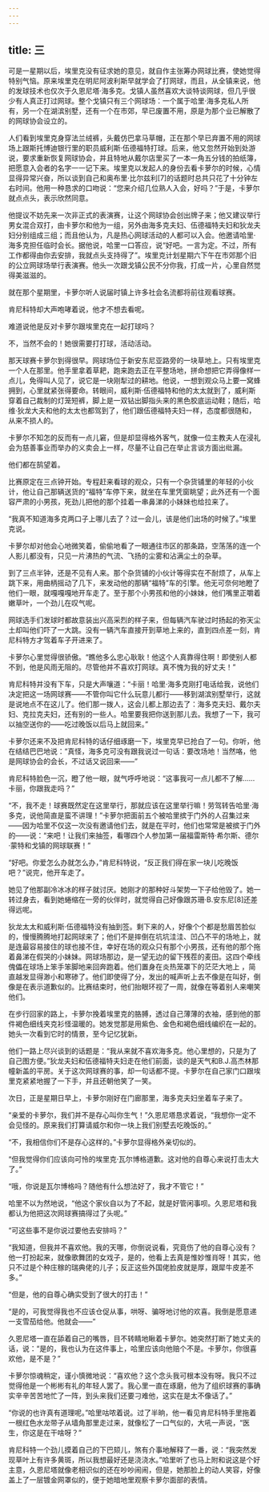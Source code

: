 ```yaml
---
---
---
```

title: 三
---




可是一星期以后，埃里克没有征求她的意见，就自作主张筹办网球比赛，使她觉得特别气恼。原来埃里克在明尼阿波利斯早就学会了打网球，而且，从全镇来说，他的发球技术也仅次于久恩尼塔·海多克。戈镇人虽然喜欢大谈特谈网球，但几乎很少有人真正打过网球。整个戈镇只有三个网球场：一个属于哈里·海多克私人所有，另一个在湖滨别墅，还有一个在市郊，早已废置不用，原是为那个业已解散了的网球协会设立的。

人们看到埃里克身穿法兰绒裤，头戴仿巴拿马草帽，正在那个早已弃置不用的网球场上跟斯托博迪银行里的职员威利斯·伍德福特打球。后来，他又忽然开始到处游说，要求重新恢复网球协会，并且特地从戴尔店里买了一本一角五分钱的拍纸簿，把愿意入会者的名字一一记下来。埃里克以发起人的身份去看卡萝尔的时候，心情显得异常兴奋，所以谈到自己和奥布里·比尔兹利[7]的话题时总共只花了十分钟左右时间。他用一种恳求的口吻说：“您来介绍几位熟人入会，好吗？”于是，卡萝尔就点点头，表示欣然同意。

他提议不妨先来一次非正式的表演赛，让这个网球协会创出牌子来；他又建议举行男女混合双打，由卡萝尔和他为一组，另外由海多克夫妇、伍德福特夫妇和狄龙夫妇分别组成三组；而且他认为，凡是热心网球活动的人都可以入会。他邀请哈里·海多克担任临时会长。据他说，哈里一口答应，说“好吧。一言为定。不过，所有工作都得由你去安排，我就点头支持得了”。埃里克计划星期六下午在市郊那个旧的公立网球场举行表演赛。他头一次跟戈镇公民不分你我，打成一片，心里自然觉得美滋滋的。

就在那个星期里，卡萝尔听人说届时镇上许多社会名流都将前往观看球赛。

肯尼科特却大声咆哮着说，他才不想去看呢。

难道说他是反对卡萝尔跟埃里克在一起打球吗？

不，当然不会的！她很需要打打球，活动活动。

那天球赛卡萝尔到得很早。网球场位于新安东尼亚路旁的一块草地上。只有埃里克一个人在那里。他手里拿着草耙，跑来跑去正在平整场地，拼命想把它弄得像样一点儿，免得叫人见了，说它是一块刚犁过的耕地。他说，一想到观众马上要一窝蜂拥到，心里就紧张得要命。转眼间，威利斯·伍德福特和他的太太就到了，威利斯穿着自己裁制的灯笼短裤，脚上是一双钻出脚指头来的黑色胶底运动鞋；随后，哈维·狄龙大夫和他的太太也都驾到了，他们跟伍德福特夫妇一样，态度都很随和，从来不损人的。

卡萝尔不知怎的反而有一点儿窘，但是却显得格外客气，就像一位主教夫人在浸礼会为慈善事业而举办的义卖会上一样，尽量不让自己在举止言谈方面出纰漏。

他们都在鹄望着。

比赛原定在三点钟开始。专程赶来看球的观众，只有一个杂货铺里的年轻的小伙计，他让自己那辆送货的“福特”车停下来，就坐在车里凭窗眺望；此外还有一个面容严肃的小男孩，死劲儿把他的那个挂着一串鼻涕的小妹妹也给拉来了。

“我真不知道海多克两口子上哪儿去了？过一会儿，该是他们出场的时候了。”埃里克说。

卡萝尔却对他会心地微笑着，偷偷地看了一眼通往市区的那条路，空荡荡的连一个人影儿都没有，只见一片沸热的气流、飞扬的尘雾和沾满尘土的杂草。

到了三点半钟，还是不见有人来。那个杂货铺的小伙计等得实在不耐烦了，从车上跳下来，用曲柄摇动了几下，来发动他的那辆“福特”车的引擎。他无可奈何地瞪了他们一眼，就嘎嘎嘎地开车走了。至于那个小男孩和他的小妹妹，他们嘴里正嚼着嫩草叶，一个劲儿在叹气呢。

网球选手们发球时都故意装出兴高采烈的样子来，但每辆汽车驶过时扬起的弥天尘土却叫他们吓了一大跳。没有一辆汽车直接开到草地上来的，直到四点差一刻，肯尼科特方才驾着车子开进来了。

卡萝尔心里觉得很骄傲。“瞧他多么忠心耿耿！他这个人真靠得住啊！即使别人都不到，他是风雨无阻的。尽管他并不喜欢打网球。真不愧为我的好丈夫！”

肯尼科特并没有下车，只是大声嚷道：“卡丽！哈里·海多克刚打电话给我，说他们决定把这一场网球赛——不管你叫它什么玩意儿都行——移到湖滨别墅举行，这就是说地点不在这儿了。他们那一拨人，这会儿都上那边去了：海多克夫妇、戴尔夫妇、克拉克夫妇，还有别的一些人。哈里要我把你送到那儿去。我想了一下，我可以抽空送你的——吃过晚饭以后马上就回来。”

卡萝尔还来不及把肯尼科特的话仔细琢磨一下，埃里克早已抢白了一句。你听，他在结结巴巴地说：“真怪，海多克可没有跟我说过一句话：要改场地！当然咯，他是网球协会的会长，不过话又说回来——”

肯尼科特脸色一沉，瞪了他一眼，就气呼呼地说：“这事我可一点儿都不了解……卡丽，你跟我走吗？”

“不，我不走！球赛既然定在这里举行，那就应该在这里举行嘛！劳驾转告哈里·海多克，说他简直是蛮不讲理！”卡萝尔把面前五个被哈里摈于门外的人召集过来——因为哈里不仅这一次没有邀请他们去，就是在平时，他们也常常是被摈于门外的——说：“来吧！让我们来抽签，看哪四个人参加第一届福雷斯特·希尔斯、德尔·蒙特和戈镇的网球联赛！”

“好吧。你爱怎么办就怎么办，”肯尼科特说，“反正我们得在家一块儿吃晚饭吧？”说完，他开车走了。

她见了他那副冷冰冰的样子就讨厌。她刚才的那种好斗架势一下子给他毁了。她一转过身去，看到她蜷缩在一旁的伙伴时，就觉得自己好像跟苏珊·B.安东尼[8]还差得远呢。

狄龙太太和威利斯·伍德福特没有抽到签。剩下来的人，好像个个都是愁眉苦脸似的，慢慢腾腾地打起网球来了；他们不是摔倒在坑坑洼洼、凹凸不平的场地上，就是连最容易接住的球也接不住，幸好在场的观众只有那个小男孩，还有他的那个拖着鼻涕在假哭的小妹妹。网球场那边，是一望无边的留下残茬的麦田。这四个牵线傀儡在球场上笨手笨脚地来回奔跑着。他们置身在炎热笼罩下的茫茫大地上 ，简直越发显得渺小和寒碜了。他们即使得了分，发出的喊声听上去不像是在叫好，倒像是在表示道歉似的。比赛结束时，他们抬眼环视了一周，就像在等着别人来嘲笑他们。

在步行回家的路上，卡萝尔挽着埃里克的胳膊，透过自己薄薄的衣袖，感到他的那件褐色细线夹克衫怪温暖的。她发觉那是用紫色、金色和褐色细线编织在一起的。她头一次看到它时的情景，至今记忆犹新。

他们一路上尽兴谈到的话题是：“我从来就不喜欢海多克。他心里想的，只是为了自己图方便。”狄龙夫妇和伍德福特夫妇走在他们前面，谈的是天气和B.J.高杰林那幢新盖的平房。关于这次网球赛的事，却一句话都不提。卡萝尔在自己家门口跟埃里克紧紧地握了一下手，并且还朝他笑了一笑。

次日，正是星期日早上，卡萝尔刚好在门廊那里，海多克夫妇坐着车子来了。

“亲爱的卡萝尔，我们并不是存心叫你生气！”久恩尼塔恳求着说，“我想你一定不会见怪的。原来我们打算请威尔和你一块上我们别墅去吃晚饭的。”

“不，我相信你们不是存心这样的。”卡萝尔显得格外亲切似的。

“但我觉得你们应该向可怜的埃里克·瓦尔博格道歉。这对他的自尊心来说打击太大了。”

“哦，你说是瓦尔博格吗？随他有什么想法好了，我才不管它！”

哈里不以为然地说，“他这个家伙自以为了不起，就是好管闲事呗。久恩尼塔和我都认为他把这次网球赛搞得过了头呢。”

“可这些事不是你说过要他去安排吗？”

“我知道，但我并不喜欢他。我的天哪，你倒说说看，究竟伤了他的自尊心没有？他一打扮起来，就像歌舞团的女戏子，是的，他看上去真是惟妙惟肖呀！其实，他只不过是个种庄稼的瑞典佬的儿子；反正这些外国佬脸皮就是厚，跟犀牛皮差不多。”

“但是，他的自尊心确实受到了很大的打击！”

“是的，可我觉得我也不应该仓促从事，哄呀、骗呀地讨他的欢喜。我倒是愿意递一支雪茄给他。他就会——”

久恩尼塔一直在舔着自己的嘴唇，目不转睛地瞅着卡萝尔。她突然打断了她丈夫的话，说：“是的，我也认为在这件事上，哈里应该向他赔个不是。卡萝尔，你很喜欢他，是不是？”

卡萝尔惊魂稍定，谨小慎微地说：“喜欢他？这个念头我可根本没有呀。我只不过觉得他是一个彬彬有礼的年轻人罢了。我心里一直在琢磨，他为了组织球赛的事确实辛辛苦苦地忙了一阵，到头来我们还要刁难他，这实在是太不像话了。”

“你说的也许真有道理呢。”哈里咕哝着说。过了半晌，他一看见肯尼科特手里拖着一根红色水龙带子从墙角那里走过来，就像松了一口气似的，大吼一声说，“医生，你这是在干啥呀？”

肯尼科特一个劲儿摸着自己的下巴颏儿，煞有介事地解释了一番，说：“我突然发现草叶上有许多黄斑，所以我想最好还是浇浇水。”哈里听了也马上附和说这是个好主意，久恩尼塔就像老相识似的还在吵吵闹闹，但是，她那脸上的动人笑容，好像盖上了一层镀金网罩似的，便于她暗地里观察卡萝尔面部的表情。